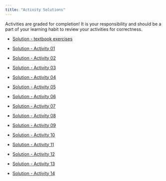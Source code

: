 ```yaml
---
title: "Activity Solutions"
---
```


Activities are graded for completion! It is your responsibility and should be a part of your learning habit to review your activities for correctness.

-   [Solution - textbook exercises](documents/solutions/solution_textbook.html)

-   [Solution - Activity 01](documents/solutions/solution_act_01.html)

-   [Solution - Activity 02](documents/solutions/solution_act_02.html)

-   [Solution - Activity 03](documents/solutions/solution_act_03.html)

-   [Solution - Activity 04](documents/solutions/solution_act_04.html)

-   [Solution - Activity 05](documents/solutions/solution_act_05.html)

-   [Solution - Activity 06](documents/solutions/solution_act_06.html)

-   [Solution - Activity 07](documents/solutions/solution_act_07.html)

-   [Solution - Activity 08](documents/solutions/solution_act_08.html)

-   [Solution - Activity 09](documents/solutions/solution_act_09.html)

-   [Solution - Activity 10](documents/solutions/solution_act_10.html)

-   [Solution - Activity 11](documents/solutions/solution_act_11.html)

-   [Solution - Activity 12](documents/solutions/solution_act_12.pdf)

-   [Solution - Activity 13](documents/solutions/solution_act_13.pdf)

-   [Solution - Activity 14](documents/solutions/solution_act_14.pdf)

<!-- -   [Solution - Activity 15](documents/solutions/solution_act_15.html) -->

<!-- -   [Solution - Activity 16](documents/solutions/solution_act_16.html) -->
